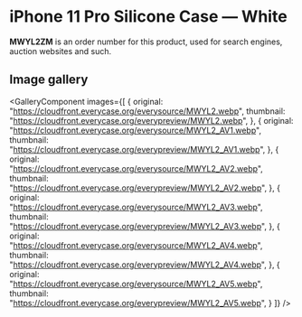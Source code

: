
# iPhone 11 Pro Silicone Case — White

<Callout type='info' emoji='👉🏻'>**MWYL2ZM** is an order number for this product, used for search engines, auction websites and such.</Callout>

## Image gallery

<GalleryComponent
    images={[
      {
        original: "https://cloudfront.everycase.org/everysource/MWYL2.webp",
        thumbnail: "https://cloudfront.everycase.org/everypreview/MWYL2.webp",
      },
      {
        original: "https://cloudfront.everycase.org/everysource/MWYL2_AV1.webp",
        thumbnail: "https://cloudfront.everycase.org/everypreview/MWYL2_AV1.webp",
      },
      {
        original: "https://cloudfront.everycase.org/everysource/MWYL2_AV2.webp",
        thumbnail: "https://cloudfront.everycase.org/everypreview/MWYL2_AV2.webp",
      },
      {
        original: "https://cloudfront.everycase.org/everysource/MWYL2_AV3.webp",
        thumbnail: "https://cloudfront.everycase.org/everypreview/MWYL2_AV3.webp",
      },
      {
        original: "https://cloudfront.everycase.org/everysource/MWYL2_AV4.webp",
        thumbnail: "https://cloudfront.everycase.org/everypreview/MWYL2_AV4.webp",
      },
      {
        original: "https://cloudfront.everycase.org/everysource/MWYL2_AV5.webp",
        thumbnail: "https://cloudfront.everycase.org/everypreview/MWYL2_AV5.webp",
      }
    ]}
  />
